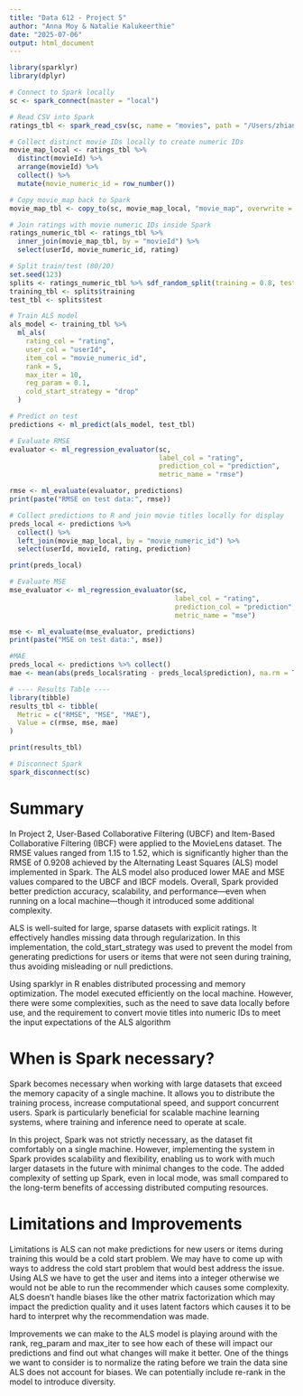 ```yaml
---
title: "Data 612 - Project 5"
author: "Anna Moy & Natalie Kalukeerthie"
date: "2025-07-06"
output: html_document
---
```



```r
library(sparklyr)
library(dplyr)

# Connect to Spark locally
sc <- spark_connect(master = "local")

# Read CSV into Spark
ratings_tbl <- spark_read_csv(sc, name = "movies", path = "/Users/zhianna/Desktop/School/Data612/movielens_ratings.csv", header = TRUE)

# Collect distinct movie IDs locally to create numeric IDs
movie_map_local <- ratings_tbl %>%
  distinct(movieId) %>%
  arrange(movieId) %>%
  collect() %>%
  mutate(movie_numeric_id = row_number())

# Copy movie_map back to Spark
movie_map_tbl <- copy_to(sc, movie_map_local, "movie_map", overwrite = TRUE)

# Join ratings with movie numeric IDs inside Spark
ratings_numeric_tbl <- ratings_tbl %>%
  inner_join(movie_map_tbl, by = "movieId") %>%
  select(userId, movie_numeric_id, rating)

# Split train/test (80/20)
set.seed(123)
splits <- ratings_numeric_tbl %>% sdf_random_split(training = 0.8, test = 0.2)
training_tbl <- splits$training
test_tbl <- splits$test

# Train ALS model
als_model <- training_tbl %>%
  ml_als(
    rating_col = "rating",
    user_col = "userId",
    item_col = "movie_numeric_id",
    rank = 5,
    max_iter = 10,
    reg_param = 0.1,
    cold_start_strategy = "drop"
  )

# Predict on test
predictions <- ml_predict(als_model, test_tbl)

# Evaluate RMSE
evaluator <- ml_regression_evaluator(sc,
                                     label_col = "rating",
                                     prediction_col = "prediction",
                                     metric_name = "rmse")

rmse <- ml_evaluate(evaluator, predictions)
print(paste("RMSE on test data:", rmse))

# Collect predictions to R and join movie titles locally for display
preds_local <- predictions %>%
  collect() %>%
  left_join(movie_map_local, by = "movie_numeric_id") %>%
  select(userId, movieId, rating, prediction)

print(preds_local)

# Evaluate MSE
mse_evaluator <- ml_regression_evaluator(sc,
                                         label_col = "rating",
                                         prediction_col = "prediction",
                                         metric_name = "mse")

mse <- ml_evaluate(mse_evaluator, predictions)
print(paste("MSE on test data:", mse))

#MAE
preds_local <- predictions %>% collect()
mae <- mean(abs(preds_local$rating - preds_local$prediction), na.rm = TRUE)

# ---- Results Table ----
library(tibble)
results_tbl <- tibble(
  Metric = c("RMSE", "MSE", "MAE"),
  Value = c(rmse, mse, mae)
)

print(results_tbl)

# Disconnect Spark
spark_disconnect(sc)


```

# Summary 
In Project 2, User-Based Collaborative Filtering (UBCF) and Item-Based Collaborative Filtering (IBCF) were applied to the MovieLens dataset. The RMSE values ranged from 1.15 to 1.52, which is significantly higher than the RMSE of 0.9208 achieved by the Alternating Least Squares (ALS) model implemented in Spark. The ALS model also produced lower MAE and MSE values compared to the UBCF and IBCF models. Overall, Spark provided better prediction accuracy, scalability, and performance—even when running on a local machine—though it introduced some additional complexity.

ALS is well-suited for large, sparse datasets with explicit ratings. It effectively handles missing data through regularization. In this implementation, the cold_start_strategy was used to prevent the model from generating predictions for users or items that were not seen during training, thus avoiding misleading or null predictions.

Using sparklyr in R enables distributed processing and memory optimization. The model executed efficiently on the local machine. However, there were some complexities, such as the need to save data locally before use, and the requirement to convert movie titles into numeric IDs to meet the input expectations of the ALS algorithm


# When is Spark necessary?

Spark becomes necessary when working with large datasets that exceed the memory capacity of a single machine. It allows you to distribute the training process, increase computational speed, and support concurrent users. Spark is particularly beneficial for scalable machine learning systems, where training and inference need to operate at scale.

In this project, Spark was not strictly necessary, as the dataset fit comfortably on a single machine. However, implementing the system in Spark provides scalability and flexibility, enabling us to work with much larger datasets in the future with minimal changes to the code. The added complexity of setting up Spark, even in local mode, was small compared to the long-term benefits of accessing distributed computing resources. 


# Limitations and Improvements

Limitations is ALS can not make predictions for new users or items during training this would be a cold start problem. We may have to come up with ways to address the cold start problem that would best address the issue. Using ALS we have to get the user and items into a integer otherwise we would not be able to run the recommender which causes some complexity. ALS doesn't handle biases like the other matrix factorization which may impact the prediction quality and it uses latent factors which causes it to be hard to interpret why the recommendation was made. 

Improvements we can make to the ALS model is playing around with the rank, reg_param and max_iter to see how each of these will impact our predictions and find out what changes will make it better. One of the things we want to consider is to normalize the rating before we train the data sine ALS does not account for biases. We can potentially include re-rank in the model to introduce diversity. 

